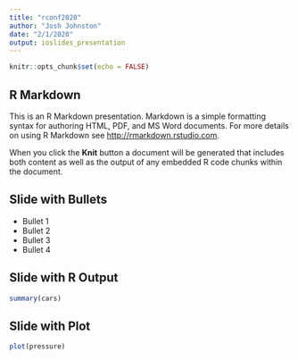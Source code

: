 ```yaml
---
title: "rconf2020"
author: "Josh Johnston"
date: "2/1/2020"
output: ioslides_presentation
---
```


```r
knitr::opts_chunk$set(echo = FALSE)
```

## R Markdown

This is an R Markdown presentation. Markdown is a simple formatting syntax for authoring HTML, PDF, and MS Word documents. For more details on using R Markdown see <http://rmarkdown.rstudio.com>.

When you click the **Knit** button a document will be generated that includes both content as well as the output of any embedded R code chunks within the document.

## Slide with Bullets

- Bullet 1
- Bullet 2
- Bullet 3
- Bullet 4

## Slide with R Output

```r
summary(cars)
```

## Slide with Plot

```r
plot(pressure)
```

